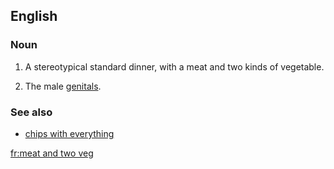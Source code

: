 ==English==

===Noun===
{{en-noun|-}}

# {{lb|en|British|Ireland|colloquial}} A stereotypical standard dinner, with a meat and two kinds of vegetable.
# {{lb|en|British|slang}} The male [[genitals]].

===See also===
* [[chips with everything]]
[[fr:meat and two veg]]